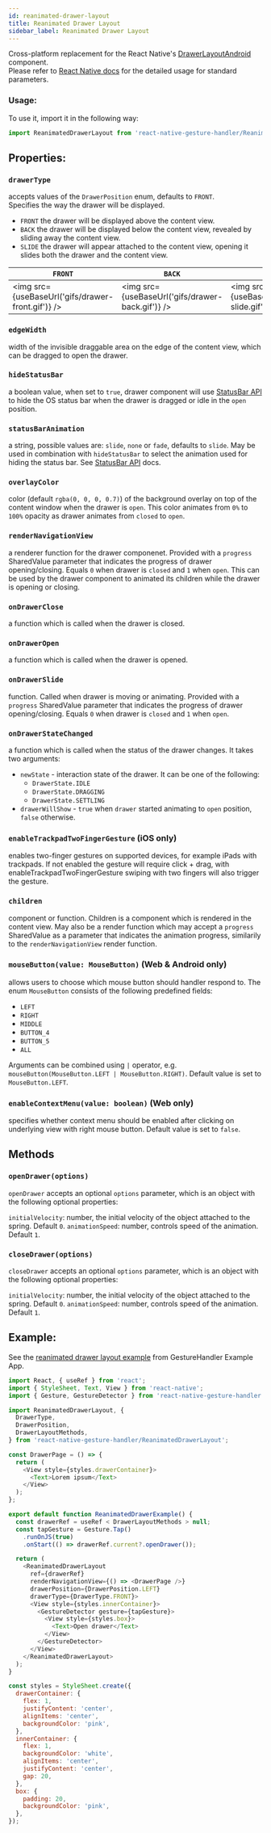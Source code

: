 ```yaml
---
id: reanimated-drawer-layout
title: Reanimated Drawer Layout
sidebar_label: Reanimated Drawer Layout
---
```



Cross-platform replacement for the React Native's [DrawerLayoutAndroid](http://reactnative.dev/docs/drawerlayoutandroid.html) component.  
Please refer to [React Native docs](http://reactnative.dev/docs/drawerlayoutandroid.html) for the detailed usage for standard parameters.

### Usage:

To use it, import it in the following way:

```js
import ReanimatedDrawerLayout from 'react-native-gesture-handler/ReanimatedDrawerLayout';
```

## Properties:

### `drawerType`

accepts values of the `DrawerPosition` enum, defaults to `FRONT`.  
Specifies the way the drawer will be displayed.

- `FRONT` the drawer will be displayed above the content view.
- `BACK` the drawer will be displayed below the content view, revealed by sliding away the content view.
- `SLIDE` the drawer will appear attached to the content view, opening it slides both the drawer and the content view.

| `FRONT`                                           | `BACK`                                           | `SLIDE`                                           |
| ------------------------------------------------- | ------------------------------------------------ | ------------------------------------------------- |
| <img src={useBaseUrl('gifs/drawer-front.gif')} /> | <img src={useBaseUrl('gifs/drawer-back.gif')} /> | <img src={useBaseUrl('gifs/drawer-slide.gif')} /> |

### `edgeWidth`

width of the invisible draggable area on the edge of the content view, which can be dragged to open the drawer.

### `hideStatusBar`

a boolean value, when set to `true`, drawer component will use [StatusBar API](http://reactnative.dev/docs/statusbar.html) to hide the OS status bar when the drawer is dragged or idle in the `open` position.

### `statusBarAnimation`

a string, possible values are: `slide`, `none` or `fade`, defaults to `slide`.
May be used in combination with `hideStatusBar` to select the animation used for hiding the status bar.
See [StatusBar API](http://reactnative.dev/docs/statusbar.html#statusbaranimation) docs.

### `overlayColor`

color (default `rgba(0, 0, 0, 0.7)`) of the background overlay on top of the content window when the drawer is `open`.
This color animates from `0%` to `100%` opacity as drawer animates from `closed` to `open`.

### `renderNavigationView`

a renderer function for the drawer componenet.
Provided with a `progress` SharedValue parameter that indicates the progress of drawer opening/closing. Equals `0` when drawer is `closed` and `1` when `open`.
This can be used by the drawer component to animated its children while the drawer is opening or closing.

### `onDrawerClose`

a function which is called when the drawer is closed.

### `onDrawerOpen`

a function which is called when the drawer is opened.

### `onDrawerSlide`

function. Called when drawer is moving or animating.
Provided with a `progress` SharedValue parameter that indicates the progress of drawer opening/closing. Equals `0` when drawer is `closed` and `1` when `open`.

### `onDrawerStateChanged`

a function which is called when the status of the drawer changes. It takes two arguments:

- `newState` - interaction state of the drawer. It can be one of the following:
  - `DrawerState.IDLE`
  - `DrawerState.DRAGGING`
  - `DrawerState.SETTLING`
- `drawerWillShow` - `true` when `drawer` started animating to `open` position, `false` otherwise.

### `enableTrackpadTwoFingerGesture` (iOS only)

enables two-finger gestures on supported devices, for example iPads with trackpads.
If not enabled the gesture will require click + drag, with enableTrackpadTwoFingerGesture swiping with two fingers will also trigger the gesture.

### `children`

component or function. Children is a component which is rendered in the content view.
May also be a render function which may accept a `progress` SharedValue as a parameter that indicates the animation progress, similarily to the `renderNavigationView` render function.

### `mouseButton(value: MouseButton)` (Web & Android only)

allows users to choose which mouse button should handler respond to.
The enum `MouseButton` consists of the following predefined fields:

- `LEFT`
- `RIGHT`
- `MIDDLE`
- `BUTTON_4`
- `BUTTON_5`
- `ALL`

Arguments can be combined using `|` operator, e.g. `mouseButton(MouseButton.LEFT | MouseButton.RIGHT)`. Default value is set to `MouseButton.LEFT`.

### `enableContextMenu(value: boolean)` (Web only)

specifies whether context menu should be enabled after clicking on underlying view with right mouse button. Default value is set to `false`.

## Methods

### `openDrawer(options)`

`openDrawer` accepts an optional `options` parameter, which is an object with the following optional properties:

`initialVelocity`: number, the initial velocity of the object attached to the spring. Default `0`.
`animationSpeed`: number, controls speed of the animation. Default `1`.

### `closeDrawer(options)`

`closeDrawer` accepts an optional `options` parameter, which is an object with the following optional properties:

`initialVelocity`: number, the initial velocity of the object attached to the spring. Default `0`.
`animationSpeed`: number, controls speed of the animation. Default `1`.

## Example:

See the [reanimated drawer layout example](https://github.com/software-mansion/react-native-gesture-handler/blob/main/example/src/release_tests/reanimatedDrawerLayout/index.tsx) from GestureHandler Example App.

```js
import React, { useRef } from 'react';
import { StyleSheet, Text, View } from 'react-native';
import { Gesture, GestureDetector } from 'react-native-gesture-handler';

import ReanimatedDrawerLayout, {
  DrawerType,
  DrawerPosition,
  DrawerLayoutMethods,
} from 'react-native-gesture-handler/ReanimatedDrawerLayout';

const DrawerPage = () => {
  return (
    <View style={styles.drawerContainer}>
      <Text>Lorem ipsum</Text>
    </View>
  );
};

export default function ReanimatedDrawerExample() {
  const drawerRef = useRef < DrawerLayoutMethods > null;
  const tapGesture = Gesture.Tap()
    .runOnJS(true)
    .onStart(() => drawerRef.current?.openDrawer());

  return (
    <ReanimatedDrawerLayout
      ref={drawerRef}
      renderNavigationView={() => <DrawerPage />}
      drawerPosition={DrawerPosition.LEFT}
      drawerType={DrawerType.FRONT}>
      <View style={styles.innerContainer}>
        <GestureDetector gesture={tapGesture}>
          <View style={styles.box}>
            <Text>Open drawer</Text>
          </View>
        </GestureDetector>
      </View>
    </ReanimatedDrawerLayout>
  );
}

const styles = StyleSheet.create({
  drawerContainer: {
    flex: 1,
    justifyContent: 'center',
    alignItems: 'center',
    backgroundColor: 'pink',
  },
  innerContainer: {
    flex: 1,
    backgroundColor: 'white',
    alignItems: 'center',
    justifyContent: 'center',
    gap: 20,
  },
  box: {
    padding: 20,
    backgroundColor: 'pink',
  },
});
```
